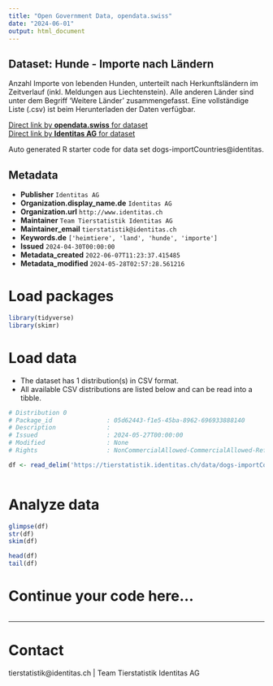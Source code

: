 ```yaml
---
title: "Open Government Data, opendata.swiss"
date: "2024-06-01"
output: html_document
---
```


## Dataset: Hunde - Importe nach Ländern

Anzahl Importe von lebenden Hunden, unterteilt nach Herkunftsländern im Zeitverlauf (inkl. Meldungen aus Liechtenstein). Alle anderen Länder sind unter dem Begriff 'Weitere Länder' zusammengefasst. Eine vollständige Liste (.csv) ist beim Herunterladen der Daten verfügbar.

[Direct link by **opendata.swiss** for dataset](https://opendata.swiss/de/dataset/hunde-importe-nach-landern)<br>
[Direct link by **Identitas AG** for dataset](https://tierstatistik.identitas.ch/)

Auto generated R starter code for data set dogs-importCountries@identitas.

## Metadata

- **Publisher** `Identitas AG`
- **Organization.display_name.de** `Identitas AG`
- **Organization.url** `http://www.identitas.ch`
- **Maintainer** `Team Tierstatistik Identitas AG`
- **Maintainer_email** `tierstatistik@identitas.ch`
- **Keywords.de** `['heimtiere', 'land', 'hunde', 'importe']`
- **Issued** `2024-04-30T00:00:00`
- **Metadata_created** `2022-06-07T11:23:37.415485`
- **Metadata_modified** `2024-05-28T02:57:28.561216`


# Load packages

```r

library(tidyverse)
library(skimr)

```

# Load data

-   The dataset has 1 distribution(s) in CSV format.
-   All available CSV distributions are listed below and can be read into a tibble.

```r

# Distribution 0
# Package_id               : 05d62443-f1e5-45ba-8962-696933888140
# Description              : 
# Issued                   : 2024-05-27T00:00:00
# Modified                 : None
# Rights                   : NonCommercialAllowed-CommercialAllowed-ReferenceRequired

df <- read_delim('https://tierstatistik.identitas.ch/data/dogs-importCountries.csv')



```

# Analyze data

```r

glimpse(df)
str(df)
skim(df)

head(df)
tail(df)

```

# Continue your code here...

```r

```

------------------------------------------------------------------------

# Contact

tierstatistik@identitas.ch | Team Tierstatistik Identitas AG
